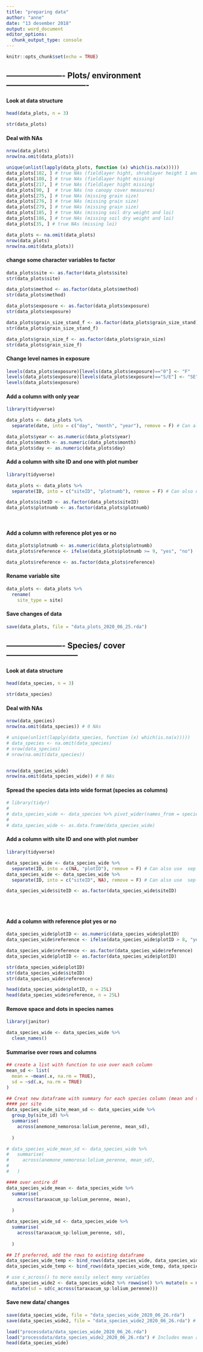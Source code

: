 ---
title: "preparing data"
author: "anne"
date: "13 desember 2018"
output: word_document
editor_options: 
  chunk_output_type: console
---

```{r setup, include=FALSE}
knitr::opts_chunk$set(echo = TRUE)
```



## ---------------------- Plots/ environment-------------------------------

#### Look at data structure
```{r}
head(data_plots, n = 3)

str(data_plots)


```


#### Deal with NAs
```{r}
nrow(data_plots)
nrow(na.omit(data_plots))

unique(unlist(lapply(data_plots, function (x) which(is.na(x)))))
data_plots[102, ] # true NAs (fieldlayer hight, shrublayer height 1 and 2 missing)
data_plots[108, ] # true NAs (fieldlayer hight missing)
data_plots[217, ] # true NAs (fieldlayer hight missing)
data_plots[90, ]  # true NAs (no canopy cover measures)
data_plots[275, ] # true NAs (missing grain size)
data_plots[276, ] # true NAs (missing grain size)
data_plots[279, ] # true NAs (missing grain size)
data_plots[185, ] # true NAs (missing soil dry weight and loi)
data_plots[186, ] # true NAs (missing soil dry weight and loi)
data_plots[35, ] # true NAs (missing loi)

data_plots <- na.omit(data_plots)
nrow(data_plots)
nrow(na.omit(data_plots))

```


#### change some character variables to factor
```{r}
data_plots$site <- as.factor(data_plots$site)
str(data_plots$site)

data_plots$method <- as.factor(data_plots$method)
str(data_plots$method)

data_plots$exposure <- as.factor(data_plots$exposure)
str(data_plots$exposure)

data_plots$grain_size_stand_f <- as.factor(data_plots$grain_size_stand)
str(data_plots$grain_size_stand_f)

data_plots$grain_size_f <- as.factor(data_plots$grain_size)
str(data_plots$grain_size_f)

```


#### Change level names in exposure 
```{r}
levels(data_plots$exposure)[levels(data_plots$exposure)=="0"] <- "F"
levels(data_plots$exposure)[levels(data_plots$exposure)=="S/E"] <- "SE"
levels(data_plots$exposure)

```


#### Add a column with only year
```{r}
library(tidyverse)

data_plots <- data_plots %>%
  separate(date, into = c("day", "month", "year"), remove = F) # Can also use  sep = "."  to specify the seperator

data_plots$year <- as.numeric(data_plots$year)
data_plots$month <- as.numeric(data_plots$month)
data_plots$day <- as.numeric(data_plots$day)

```


#### Add a column with site ID and one with plot number
```{r}
library(tidyverse)

data_plots <- data_plots %>%
  separate(ID, into = c("siteID", "plotnumb"), remove = F) # Can also use  sep = "."  to specify the seperator

data_plots$siteID <- as.factor(data_plots$siteID)
data_plots$plotnumb <- as.factor(data_plots$plotnumb)
  
  
```


#### Add a column with reference plot yes or no
```{r}

data_plots$plotnumb <- as.numeric(data_plots$plotnumb)
data_plots$reference <- ifelse(data_plots$plotnumb >= 9, "yes", "no")

data_plots$reference <- as.factor(data_plots$reference)


```


#### Rename variable site
```{r}
data_plots <- data_plots %>% 
  rename(
    site_type = site)

```



#### Save changes of data
```{r}
save(data_plots, file = "data_plots_2020_06_25.rda")

```








## ---------------------- Species/ cover ---------------------------

#### Look at data structure
```{r}
head(data_species, n = 3)

str(data_species)


```


#### Deal with NAs
```{r}
nrow(data_species)
nrow(na.omit(data_species)) # 0 NAs

# unique(unlist(lapply(data_species, function (x) which(is.na(x)))))
# data_species <- na.omit(data_species)
# nrow(data_species)
# nrow(na.omit(data_species))


nrow(data_species_wide)
nrow(na.omit(data_species_wide)) # 0 NAs


```


#### Spread the species data into wide format (species as columns)
```{r}
# library(tidyr)
# 
# data_species_wide <- data_species %>% pivot_wider(names_from = species, values_from = cover, names_repair = "minimal", values_fill = list(cover = 0), values_fn = list(cover = sum))
# 
# data_species_wide <- as.data.frame(data_species_wide)


```


#### Add a column with site ID and one with plot number
```{r}
library(tidyverse)

data_species_wide <- data_species_wide %>%
  separate(ID, into = c(NA, "plotID"), remove = F) # Can also use  sep = "."  to specify the seperator , convert = TRUE
data_species_wide <- data_species_wide %>%
  separate(ID, into = c("siteID", NA), remove = F) # Can also use  sep = "."  to specify the seperator , convert = TRUE

data_species_wide$siteID <- as.factor(data_species_wide$siteID)

  
  
```


#### Add a column with reference plot yes or no
```{r}
data_species_wide$plotID <- as.numeric(data_species_wide$plotID)
data_species_wide$reference <- ifelse(data_species_wide$plotID > 8, "yes", "no")

data_species_wide$reference <- as.factor(data_species_wide$reference)
data_species_wide$plotID <- as.factor(data_species_wide$plotID)

str(data_species_wide$plotID)
str(data_species_wide$siteID)
str(data_species_wide$reference)

head(data_species_wide$plotID, n = 25L)
head(data_species_wide$reference, n = 25L)

```

#### Remove space and dots in species names
```{r}
library(janitor)

data_species_wide <- data_species_wide %>%
  clean_names()

```



#### Summarise over rows and columns
```{r}
## create a list with function to use over each column
mean_sd <- list(
  mean = ~mean(.x, na.rm = TRUE), 
  sd = ~sd(.x, na.rm = TRUE)
)

## Creat new dataframe with summary for each species column (mean and sd)
#### per site
data_species_wide_site_mean_sd <- data_species_wide %>%
  group_by(site_id) %>%
  summarise(
    across(anemone_nemorosa:lolium_perenne, mean_sd),
     
  )

# data_species_wide_mean_sd <- data_species_wide %>%
#   summarise(
#     across(anemone_nemorosa:lolium_perenne, mean_sd),
#      
#   )

#### over entire df
data_species_wide_mean <- data_species_wide %>%
  summarise(
    across(taraxacum_sp:lolium_perenne, mean),
     
  )

data_species_wide_sd <- data_species_wide %>%
  summarise(
    across(taraxacum_sp:lolium_perenne, sd),
     
  )

## If preferred, add the rows to existing dataframe
data_species_wide_temp <- bind_rows(data_species_wide, data_species_wide_mean)
data_species_wide_temp <- bind_rows(data_species_wide_temp, data_species_wide_sd)


```


```{r}
# use c_across() to more easily select many variables
data_species_wide2 <- data_species_wide2 %>% rowwise() %>% mutate(m = mean(c_across(taraxacum_sp:lolium_perenne))) %>%
  mutate(sd = sd(c_across(taraxacum_sp:lolium_perenne)))

```



#### Save new data/ changes
```{r}
save(data_species_wide, file = "data_species_wide_2020_06_26.rda")
save(data_species_wide2, file = "data_species_wide2_2020_06_26.rda") # Includes mean and sd of species for columns and rows

load("processdata/data_species_wide_2020_06_26.rda")
load("processdata/data_species_wide2_2020_06_26.rda") # Includes mean and sd of species for columns and rows
head(data_species_wide)

```



















